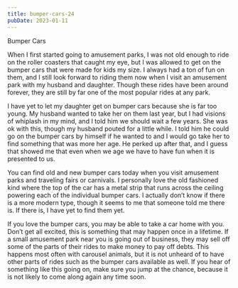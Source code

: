 ```yaml
---
title: bumper-cars-24
pubDate: 2023-01-11
---
```


Bumper Cars

When I first started going to amusement parks, I was not old enough to ride on the roller coasters that caught my eye, but I was allowed to get on the bumper cars that were made for kids my size. I always had a ton of fun on them, and I still look forward to riding them now when I visit an amusement park with my husband and daughter. Though these rides have been around forever, they are still by far one of the most popular rides at any park.

I have yet to let my daughter get on bumper cars because she is far too young. My husband wanted to take her on them last year, but I had visions of whiplash in my mind, and I told him we should wait a few years. She was ok with this, though my husband pouted for a little while. I told him he could go on the bumper cars by himself if he wanted to and I would go take her to find something that was more her age. He perked up after that, and I guess that showed me that even when we age we have to have fun when it is presented to us.

You can find old and new bumper cars today when you visit amusement parks and traveling fairs or carnivals. I personally love the old fashioned kind where the top of the car has a metal strip that runs across the ceiling powering each of the individual bumper cars. I actually don’t know if there is a more modern type, though it seems to me that someone told me there is. If there is, I have yet to find them yet.

If you love the bumper cars, you may be able to take a car home with you. Don’t get all excited, this is something that may happen once in a lifetime. If a small amusement park near you is going out of business, they may sell off some of the parts of their rides to make money to pay off debts. This happens most often with carousel animals, but it is not unheard of to have other parts of rides such as the bumper cars available as well. If you hear of something like this going on, make sure you jump at the chance, because it is not likely to come along again any time soon.